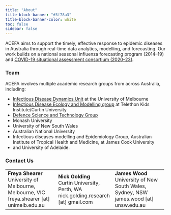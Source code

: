 ```yaml
---
title: "About"
title-block-banner: "#3f78a3"
title-block-banner-color: white
toc: false
sidebar: false
---
```


ACEFA aims to support the timely, effective response to epidemic diseases in Australia through real-time data analytics, modelling, and forecasting. Our work builds on a national seasonal influenza forecasting program (2014–19) and [COVID-19 situational assessment consortium (2020–23)](https://doi.org/10.26188/24845328.v1).

### Team

ACEFA involves multiple academic research groups from across Australia, including: 

* [Infectious Disease Dynamics Unit](https://mspgh.unimelb.edu.au/research-groups/centre-for-epidemiology-and-biostatistics-research/infectious-disease-dynamics) at the University of Melbourne
* [Infectious Disease Ecology and Modelling group](https://www.telethonkids.org.au/our-research/brain-and-behaviour/child-health-analytics-research-program/infectious-disease-ecology-and-modelling/) at Telethon Kids Institute/Curtin University
* [Defence Science and Technology Group](https://www.dst.defence.gov.au/) 
* Monash University
* University of New South Wales
* Australian National University
* Infectious diseases modelling and Epidemiology Group, Australian Institute of Tropical Health and Medicine, at James Cook University
* and University of Adelaide. 

### Contact Us

+-----------------------------------------+--------------------------------------+--------------------------------------------+
| **Freya Shearer** \                     | **Nick Golding** \                   | **James Wood** \                           |
| University of Melbourne, Melbourne, VIC\| Curtin University, Perth, WA \       | University of New South Wales, Sydney, NSW\|
| freya.shearer [at] unimelb.edu.au       | nick.golding.research [at] gmail.com | james.wood [at] unsw.edu.au                | 
+-----------------------------------------+--------------------------------------+--------------------------------------------+









